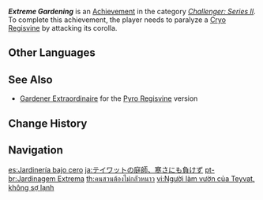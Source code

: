 {{Achievement Infobox
|id           = 82058
|order id     = 2058
|category     = Challenger: Series II
|description  = Paralyze a [[Cryo Regisvine]] by attacking its corolla.
|requirements = 
|primogems    = 5
|tracking     = 
|topic        = Cryo Regisvine
}}
'''''Extreme Gardening''''' is an [[Achievement]] in the category ''[[Challenger: Series II]]''. To complete this achievement, the player needs to paralyze a [[Cryo Regisvine]] by attacking its corolla.
<!--
==Trivia==

==Video Guides==
{{EVT
|video1   = 
|caption1 = 
}}
-->
==Other Languages==
{{Other Languages
|en      = Extreme Gardening
|zhs     = 提瓦特的园丁，不畏严寒
|zhs_rm  = Tíwǎtè de Yuándīng, Bù Wèi Yánhán
|zht     = 提瓦特的園丁，不畏嚴寒
|zht_rm  = Tíwǎtè de Yuándīng, Bù Wèi Yánhán
|zh_tl   = Teyvat's Gardener, Not Afraid of the Cold
|ja      = テイワットの庭師、寒さにも負けず
|ja_rm   = Teiwatto no Niwashi, Sakusa ni mo Makezu
|ja_tl   = Teyvat Gardener Won't Lose Even to Coldness
|ko      = 티바트의 정원사는 추위를 두려워하지 않는다
|ko_rm   = Tibateu-ui Jeong'wonsaneun Chuwireul Duryeowohaji Anneunda
|ko_tl   = Teyvat's Gardener Not Afraid of the Cold
|es      = Jardinería bajo cero
|es_tl   = Sub-Zero Gardening
|fr      = Jardinage pro
|fr_tl   = Pro Gardening
|ru      = Экстремальное садоводство
|ru_tl   = Extreme Gardening
|th      = คนสวนต้องไม่กลัวหนาว
|th_rm   = 
|th_tl   = Gardeners Must Not Be Afraid of the Cold
|vi      = Người làm vườn của Teyvat, không sợ lạnh
|vi_tl   = Teyvat's Gardener, Not Afraid of the Cold
|de      = Coolster Gärtner von Teyvat
|de_tl   = Coolest Gardener of Teyvat
|id      = Tukang Kebun di Teyvat Tidak Boleh Takut Dingin
|id_tl   = A Gardener in Teyvat Must Not Be Afraid of the Cold
|pt      = Jardinagem Extrema
|pt_tl   = Extreme Gardening
|tr      = Bahçıvanlığın Zirvesinde
|tr_tl   = At the Peak of Gardening
|it      = Giardinaggio estremo
|it_tl   = 
}}

==See Also==
* [[Gardener Extraordinaire]] for the [[Pyro Regisvine]] version

==Change History==
{{Change History|1.1}}
<!--
==References==
{{Reflist}}
-->
==Navigation==
{{Achievement Navbox|Challenger: Series II}}

[[es:Jardinería bajo cero]]
[[ja:テイワットの庭師、寒さにも負けず]]
[[pt-br:Jardinagem Extrema]]
[[th:คนสวนต้องไม่กลัวหนาว]]
[[vi:Người làm vườn của Teyvat, không sợ lạnh]]